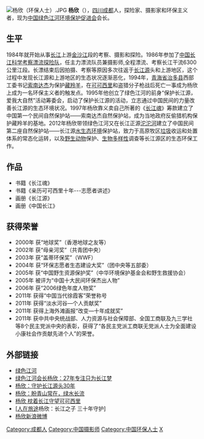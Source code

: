 [[File:杨欣（环保人士）.JPG|thumb]]
'''杨欣'''（{{bd|1963年|}}），[[四川|四川]][[成都|成都]]人，探险家、摄影家和环保主义者，现为[[中国绿色江河环境保护促进会|中国绿色江河环境保护促进会]]会长。

==生平==
1984年就开始从事[[长江|长江]]上游[[金沙江|金沙江]]段的考察、摄影和探险。1986年参加了[[中国长江科学考察漂流探险队|中国长江科学考察漂流探险队]]，任主力漂流队员兼摄影师,全程漂流、考察长江干流6300公里江段。长漂结束后因拍摄、考察等原因多次往返于[[长江源|长江源]]头和上游地区，这个过程中发现长江源和上游地区的生态状况逐渐恶化，1994年，[[青海省|青海省]][[治多县|治多县]]西部工委书记[[索南达杰|索南达杰]]为保护[[藏羚羊|藏羚羊]]，在[[可可西里|可可西里]]和盗猎分子枪战后死亡一事成为杨欣上成为一名环保主义者的触发点。1995年他创立了绿色江河的前身“保护长江源，爱我大自然”活动筹委会，启动了保护长江源的活动，立志通过中国民间的力量改善长江源的生态环境状况。1997年杨欣靠义卖自己所著的《[[长江魂|长江魂]]》筹款建立了中国第一个民间自然保护站——索南达杰自然保护站，成为当地政府反偷猎机构保护藏羚羊的基地。2012年杨欣带领绿色江河又在长江正源[[沱沱河|沱沱河]]建立了中国民间第二座自然保护站——长江源[[水生态环境|水生态环境]]保护站，致力于高原牧区[[垃圾|垃圾]]收运和处置体系的常态化运转，以及[[野生动物|野生动物]]保护、[[生物多样性|生物多样性]]调查等长江源区的生态环保工作。

==作品==
*书籍《长江魂》
*书籍《亲历可可西里十年---志愿者讲述》
*画册《长江源》
*画册《中国长江》

==获得荣誉==
*2000年 获“地球奖”（香港地球之友等）
*2002年 获“母亲河奖”（共青团中央）
*2003年 获“盖蒂环保奖”（WWF）
*2004年 获“环保志愿者生态建设大奖”（团中央等五部委）
*2005年 获“中国野生资源保护奖”（中华环境保护基金会和野生救援协会）
*2005年 被评为“中国十大民间环保杰出人物”
*2006年 获“2006绿色年度人物奖”
*2011年 获得“中国当代徐霞客”荣誉称号
*2011年 获得“淡水河谷—个人贡献奖”
*2011年 获得上海外滩画报“改变—十年成就奖”
*2011年 获中共中央统战部、人力资源与社会保障部、全国工商联及九三学社等8个民主党派中央的表彰，获得了“各民主党派工商联无党派人士为全面建设小康社会作贡献先进个人”的荣誉。

==外部链接==
*[http://www.green-river.org/ 绿色江河] {{Wayback|url=http://www.green-river.org/ |date=20210330143902 }}
*[http://ccn.people.com.cn/n/2013/1119/c366510-23588257.html 绿色江河会长杨欣：27年专注只为长江梦] {{Wayback|url=http://ccn.people.com.cn/n/2013/1119/c366510-23588257.html |date=20181001222445 }}
*[http://gongyi.qq.com/zt2013/gystory24/index.htm 杨欣：守护长江源头30年] {{Wayback|url=http://gongyi.qq.com/zt2013/gystory24/index.htm |date=20190715130805 }}
*[https://web.archive.org/web/20150108103004/http://www.cdrb.com.cn/html/2013-10/09/content_1932909.htm 杨欣：盼青山常在，绿水长流]
*[http://news.sina.com.cn/c/2007-06-06/155813167128.shtml 杨欣 枕着长江守望可可西里] {{Wayback|url=http://news.sina.com.cn/c/2007-06-06/155813167128.shtml |date=20180930013633 }}
*[http://travel.163.com/photoview/5JO00006/37406.html#p=9UNO7C405JO00006 [人在旅途]杨欣：长江之子 三十年守护] {{Wayback|url=http://travel.163.com/photoview/5JO00006/37406.html#p=9UNO7C405JO00006 |date=20210122103519 }}
*[http://weibo.com/u/2672068403?topnav=1&wvr=6&topsug=1 杨欣新浪微博]

{{DEFAULTSORT:Y}}
[[Category:成都人|Category:成都人]]
[[Category:中国摄影师|Category:中国摄影师]]
[[Category:中国环保人士|Category:中国环保人士]]
[[Category:杨姓|X]]